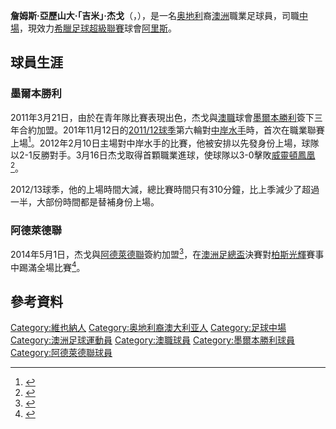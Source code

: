 {{noteTA|G1=足球|G2=ALeague
|T=zh-hans:詹姆斯·杰戈; zh-hk:占士·積高;
|1=zh-hans:詹姆斯·杰戈; zh-hk:占士·積高;
}}
{{Infobox football biography
| name           = 占士·積高<br>James Jeggo
| image          = James Jeggo.jpg
| image_size     = 200
| caption        = 2012年效力[[墨爾本勝利|墨爾本勝利]]時的杰戈
| fullname       = James Alexander Jeggo
| birth_date     = {{birth date and age|1992|02|12|df=y}}
| birth_place    = [[奧地利|奧地利]][[維也納|維也納]]
| height         = {{height|m=1.78}}
| position       = [[中場_(足球)|中場]]
| currentclub    = [[阿瑞斯足球俱樂部|阿里斯]]
| clubnumber     = 6
| youthyears1    = 2002–2006 |youthclubs1 = Green Gully
| youthyears2    = 2006–2010 |youthclubs2 = 維多利亞足球學院
| youthyears3    = 2010–2011 |youthclubs3 = [[墨爾本勝利|墨爾本勝利]]
| years1         = 2011      |clubs1 = 澳足協維多利亞足球訓練中心           |caps1 = 10 |goals1 = 0
| years2         = 2011–2014 |clubs2 = [[墨爾本勝利|墨爾本勝利]] |caps2 = 30 |goals2 = 2
| years3         = 2014–2016 |clubs3 = [[阿德萊德聯|阿德萊德聯]]                      |caps3 = 43 |goals3 = 2
| years4         = 2016–2018     |clubs4 = [[格拉茲風暴體育俱樂部|格拉茨]]                      |caps4 = 61 |goals4 = 1
| years5         = 2016–2018     |clubs5 = 格拉茨风暴二队         |caps5 = 3 |goals5 = 0
| years6         = 2018–2020     |clubs6 = [[奧地利維也納足球會|奧地利維也納]]                      |caps6 = 48 |goals6 = 1
| years7         = 2020–     |clubs7 = [[阿瑞斯足球俱樂部|阿里斯]] |caps7 = 36 |goals7 = 0
| nationalyears1 = 2018– | nationalteam1 = [[澳洲國家足球隊|澳洲]]   | nationalcaps1 = 7 | nationalgoals1 = 0
| club-update = 2021年10月31日
| nationalteam-update = 2021年9月7日
}}

'''詹姆斯·亞歷山大·「吉米」·杰戈'''（{{lang-en|'''James Alexander "Jimmy" Jeggo'''}}，{{bd|1992年|2月12日}}），是一名[[奥地利|奥地利]]裔[[澳洲|澳洲]]職業足球員，司職[[中場|中場]]，現效力[[希臘足球超級聯賽|希臘足球超級聯賽]]球會[[阿瑞斯足球俱樂部|阿里斯]]。

==球員生涯==
===墨爾本勝利===
2011年3月21日，由於在青年隊比賽表現出色，杰戈與[[澳職|澳職]]球會[[墨尔本胜利足球俱乐部|墨爾本勝利]]簽下三年合約加盟。201年11月12日的[[2011–12年澳洲職業足球聯賽|2011/12球季]]第六輪對[[中岸水手足球會|中岸水手]]時，首次在職業聯賽上場<ref>{{cite web |url=http://www.footballaustralia.com.au/aleague/matchcentre/Central-Coast-Mariners-FC-v-Melbourne-Victory-FC-Hyundai-A-League/2115 |title=Victory held by Mariners |publisher=Footballaustralia.com.au |date=2011-11-12 |accessdate=2012-09-21 |deadurl=yes |archiveurl=https://web.archive.org/web/20120428100259/http://www.footballaustralia.com.au/aleague/matchcentre/Central-Coast-Mariners-FC-v-Melbourne-Victory-FC-Hyundai-A-League/2115 |archivedate=2012-04-28 }}</ref>。2012年2月10日主場對中岸水手的比賽，他被安排以先發身份上場，球隊以2-1反勝對手。3月16日杰戈取得首顆職業進球，使球隊以3-0擊敗[[威靈頓鳳凰足球俱樂部|威靈頓鳳凰]]<ref>{{cite web |url=http://www.footballaustralia.com.au/aleague/matchcentre/Melbourne-Victory-FC-v-Wellington-Phoenix-FC-Hyundai-A-League/2212 |title=Victory Damage Wellington's Finals Campaign |publisher=Footballaustralia.com.au |date=2012-03-16 |accessdate=2012-09-21 |deadurl=yes |archiveurl=https://web.archive.org/web/20120420232651/http://www.footballaustralia.com.au/aleague/matchcentre/Melbourne-Victory-FC-v-Wellington-Phoenix-FC-Hyundai-A-League/2212 |archivedate=2012-04-20 }}</ref>。

2012/13球季，他的上場時間大減，總比賽時間只有310分鐘，比上季減少了超過一半，大部份時間都是替補身份上場。

===阿德萊德聯===
2014年5月1日，杰戈與[[阿德萊德聯|阿德萊德聯]]簽約加盟<ref>{{cite web|url=http://www.footballaustralia.com.au/adelaideunited/news-display/Jeggo-signs-for-the-Reds/90256|title=Jeggo signs for the Reds|publisher=Football Federation Australia|date=1 May 2014|deadurl=yes|archiveurl=https://web.archive.org/web/20140502004616/http://www.footballaustralia.com.au/adelaideunited/news-display/Jeggo-signs-for-the-Reds/90256|archivedate=2014年5月2日|access-date=2015年7月9日}}</ref>，在[[澳洲足總盃|澳洲足總盃]]決賽對[[珀斯光荣足球俱乐部|柏斯光輝]]賽事中踢滿全場比賽<ref name=cup>{{cite web|url=http://www.theffacup.com.au/matchcentre/Adelaide-United-v-Perth-Glory/786794|title=Adelaide triumph in inaugural Cup Final|publisher=FFA Cup|date=16 December 2014|accessdate=18 April 2015|archive-url=https://web.archive.org/web/20150708084113/http://www.theffacup.com.au/matchcentre/Adelaide-United-v-Perth-Glory/786794|archive-date=2015-07-08|dead-url=yes}}</ref>。

==參考資料==
{{Reflist}}

{{2017年洲際國家盃澳洲參賽名單}}

{{DEFAULTSORT: Jeggo, James}}
[[Category:維也納人|Category:維也納人]]
[[Category:奥地利裔澳大利亚人|Category:奥地利裔澳大利亚人]]
[[Category:足球中場|Category:足球中場]]
[[Category:澳洲足球運動員|Category:澳洲足球運動員]]
[[Category:澳職球員|Category:澳職球員]]
[[Category:墨爾本勝利球員|Category:墨爾本勝利球員]]
[[Category:阿德萊德聯球員|Category:阿德萊德聯球員]]
